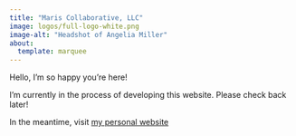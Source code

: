 ```yaml
---
title: "Maris Collaborative, LLC"
image: logos/full-logo-white.png 
image-alt: "Headshot of Angelia Miller"
about: 
  template: marquee
---
```


Hello, I'm so happy you're here!

I'm currently in the process of developing this website. Please check back later! 

In the meantime, visit [my personal website](https://angeliamiller.github.io)
